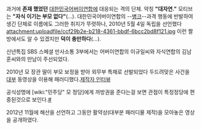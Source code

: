 과거에 '''존재 했었던''' [[대한민국어버이연합]]에 대응되는 격의 단체. 약칭 '''"대자연."''' 모티브는 '''"자식 이기는 부모 없다"'''(…).
대한민국어버이연합의 --[[병크]]--과격 행동에 반발하여 생긴 단체로 이름에도 그러한 취지가 뚜렷하나, 2010년 5월 4일 독립을 선언했다
attachment:uploadfile/ccf29b2e-b218-4361-bbdf-6bcc2bd8f121.jpg
이런 짤방에서도 알 수 있겠지만 '''덕이 충만하다'''(...). 

신년특집 SBS 스페셜 만사소통 3부에서는 어버이연합의 이규일씨와 자식연합의 김남훈씨와의 만남이 주선되었다. 

2010년 모 장관 딸이 부모 보정을 받아 외무부 특채로 선발되었다 두드려맞은 사건을 [[대부]] 동영상을 이용해 패러디했다.[http://news.khan.co.kr/kh_news/khan_art_view.html?artid=201009281548511 제작자 인터뷰]

공식성명에 [wiki:"민주당" 모 정당]에게 까방권을 준다는걸 보면 관점이 특정정당에 편중된것으로 보인다.[http://korchild.tistory.com/204 #] 

2012년 11월에 해산을 선언하고 그동안 활약상(대부분 패러디물 제작)을 모아놓은 영상을 공개하였다.




{{{#!html
<iframe width="420" height="315" src="https://www.youtube.com/embed/_r2wcJ8FR1w" frameborder="0" allowfullscreen></iframe>}}}

